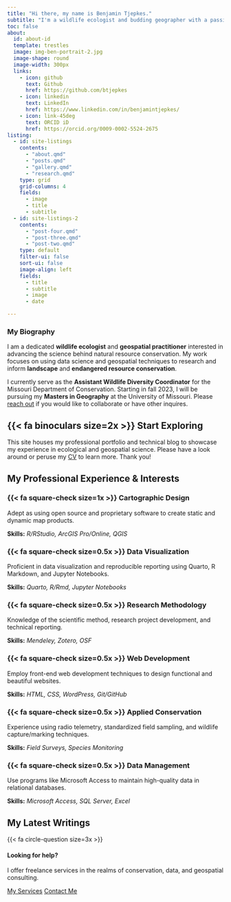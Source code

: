 ---
title: "Hi there, my name is Benjamin Tjepkes."
subtitle: "I'm a wildlife ecologist and budding geographer with a passion for data and conservation science."
toc: false
about:
  id: about-id
  template: trestles
  image: img-ben-portrait-2.jpg
  image-shape: round
  image-width: 300px
  links:
    - icon: github
      text: Github
      href: https://github.com/btjepkes
    - icon: linkedin
      text: LinkedIn
      href: https://www.linkedin.com/in/benjamintjepkes/
    - icon: link-45deg
      text: ORCID iD
      href: https://orcid.org/0009-0002-5524-2675
listing:
  - id: site-listings
    contents:
      - "about.qmd"    
      - "posts.qmd"
      - "gallery.qmd"
      - "research.qmd"
    type: grid
    grid-columns: 4
    fields: 
      - image
      - title
      - subtitle
  - id: site-listings-2
    contents:
      - "post-four.qmd"
      - "post-three.qmd"
      - "post-two.qmd"
    type: default
    filter-ui: false
    sort-ui: false
    image-align: left
    fields: 
      - title
      - subtitle
      - image
      - date

---


::: {#about-id}

### My Biography

I am a dedicated **wildlife ecologist** and **geospatial practitioner** interested in advancing the science behind natural resource conservation. My work focuses on using data science and geospatial techniques to research and inform **landscape** and **endangered resource conservation**.

I currently serve as the **Assistant Wildlife Diversity Coordinator** for the Missouri Department of Conservation. Starting in fall 2023, I will be pursuing my **Masters in Geography** at the University of Missouri. Please [reach out](contact.qmd) if you would like to collaborate or have other inquires. 

:::


::: {.bg-banner-1}


## {{< fa binoculars size=2x >}} Start Exploring

This site houses my professional portfolio and technical blog to showcase my experience in ecological and geospatial science. Please have a look around or peruse my [CV](about.qmd) to learn more. Thank you!

::: {#site-listings}

:::
:::


::: {.content-block}

## My Professional Experience & Interests

::: {.features}

::: {.feature}
### {{< fa square-check size=1x >}} Cartographic Design
Adept as using open source and proprietary software to create static and dynamic map products.

::: {.learn-more}
**Skills:** *R/RStudio, ArcGIS Pro/Online, QGIS*
:::
:::

::: {.feature}
### {{< fa square-check size=0.5x >}} Data Visualization
Proficient in data visualization and reproducible reporting using Quarto, R Markdown, and Jupyter Notebooks.

::: {.learn-more}
**Skills:** *Quarto, R/Rmd, Jupyter Notebooks*
:::
:::

::: {.feature}
### {{< fa square-check size=0.5x >}} Research Methodology
Knowledge of the scientific method, research project development, and technical reporting.

::: {.learn-more}
**Skills:** *Mendeley, Zotero, OSF*
:::
:::

::: {.feature}
### {{< fa square-check size=0.5x >}} Web Development
Employ front-end web development techniques to design functional and beautiful websites.

::: {.learn-more}
**Skills:** *HTML, CSS, WordPress, Git/GitHub*
:::
:::

::: {.feature}
### {{< fa square-check size=0.5x >}} Applied Conservation
Experience using radio telemetry, standardized field sampling, and wildlife capture/marking techniques.

::: {.learn-more}
**Skills:** *Field Surveys, Species Monitoring*
:::
:::

::: {.feature}
### {{< fa square-check size=0.5x >}} Data Management
Use programs like Microsoft Access to maintain high-quality data in relational databases.

::: {.learn-more}
**Skills:** *Microsoft Access, SQL Server, Excel*
:::
:::

:::
:::

::: {.bg-banner-2}

## My Latest Writings


::: {#site-listings-2}

:::
:::

::: {.get-started .alt-background}
::: {.content-block}

{{< fa circle-question size=3x >}}

#### **Looking for help?**

I offer freelance services in the realms of conservation, data, and geospatial consulting.

[My Services](https://www.upwork.com/freelancers/~016f69e22f5247fd31){.btn-action-primary  .btn-action .btn .btn-success .btn-lg role="button" style="margin-top: 1em;"} [Contact Me](contact.qmd){.btn-action-primary  .btn-action .btn .btn-success .btn-lg role="button" style="margin-top: 1em;"}

:::
:::

